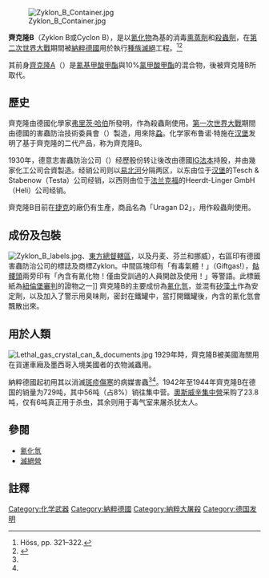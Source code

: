 {{Expand|time=2013-02-14T10:06:37+00:00 }}
{{noteTA
|1=克隆
}}
[[File:Zyklon_B_Container.jpg|right]]

'''齊克隆B'''（Zyklon B或Cyclon B），是以[[氰化物|氰化物]]為基的消毒[[熏蒸劑|熏蒸劑]]和[[殺蟲劑|殺蟲劑]]，在[[第二次世界大戰|第二次世界大戰]]期間被[[納粹德國|納粹德國]]用於執行[[種族滅絕|種族滅絕]]工程。<ref name="auto">Höss, pp. 321–322.</ref><ref name="Stackelberg">{{cite book| authors = Roderick Stackelberg, Sally Anne Winkle| title = The Nazi Sourcebook: An Anthology of Texts| publisher = [[Routledge|Routledge]]| year = 2002| pages = 354| isbn = 0415222133}}</ref></blockquote>其前身[[齊克隆A|齊克隆A]]（{{lang|en|Zyklon A}}）是[[氰基甲酸甲酯|氰基甲酸甲酯]]與10%[[氯甲酸甲酯|氯甲酸甲酯]]的混合物，後被齊克隆B所取代。

==歷史==
齊克隆由德國化學家[[弗里茨·哈伯|弗里茨·哈伯]]所發明，作為殺蟲劑使用。[[第一次世界大戰|第一次世界大戰]]期間由德國的害蟲防治技術委員會（{{lang|de|TASCH, Technischer Ausschuss für Schädlingsbekämpfung}}）製造，用來除[[蝨|蝨]]。化学家布鲁诺·特施在[[汉堡|汉堡]]发明了基于齊克隆的二代产品，称为齊克隆B。

1930年，德意志害蟲防治公司（{{lang|de|DEGESCH, Deutsche Gesellschaft für Schädlingsbekämpfung mbH}}）经歷股份转让後改由德國[[IG法本|IG法本]]持股，并由幾家化工公司合資製造。经销公司则以[[易北河|易北河]]分隔两区，以东由位于[[汉堡|汉堡]]的Tesch & Stabenow（Testa）公司经销，以西则由位于[[法兰克福|法兰克福]]的Heerdt-Linger GmbH （Heli）公司经销。

齊克隆B目前在[[捷克|捷克]]的{{lang|cs|Draslovka Kolín}}廠仍有生產，商品名為「Uragan D2」，用作殺蟲劑使用。

==成份及包裝==
[[File:Zyklon_B_labels.jpg|center]]、[[東方總督轄區|東方總督轄區]]，以及丹麦、芬兰和挪威），右區印有德國害蟲防治公司的標誌及商標Zyklon。中間區塊印有「有毒氣體！」（Giftgas!），[[骷髏頭|骷髏頭]]兩旁印有「內含有氰化物！僅由受訓過的人員開啟及使用！」等警語。此標籤紙為[[紐倫堡審判|紐倫堡審判]]的證物之一]]
齊克隆B的主要成份為[[氰化氫|氰化氫]]，並混有[[矽藻土|矽藻土]]作為安定劑，以及加入了警示用臭味劑，密封在鐵罐中，當打開鐵罐後，內含的氰化氫會飄散出來。

==用於人類==
[[File:Lethal_gas_crystal_can_&_documents.jpg|thumb]]
1929年時，齊克隆B被美國海關用在貨運車廂及墨西哥入境美國者的衣物滅蟲用。

納粹德國起初用其以消滅[[斑疹傷寒|斑疹傷寒]]的病媒害蟲<ref name="auto"/><ref name="Stackelberg"/>。1942年至1944年齊克隆B在德国的销量为729吨，其中56吨（占8%）销往集中营。[[奧斯威辛集中營|奧斯威辛集中營]]采购了23.8吨，仅有6吨真正用于杀虫，其余则用于毒气室来屠杀犹太人。

==參閱==
*[[氰化氫|氰化氫]]
*[[滅絕營|滅絕營]]

==註釋==
{{reflist}}

{{Commons|Zyklon B}}

{{Authority control}}
[[Category:化学武器|Category:化学武器]]
[[Category:納粹德國|Category:納粹德國]]
[[Category:納粹大屠殺|Category:納粹大屠殺]]
[[Category:德国发明|Category:德国发明]]